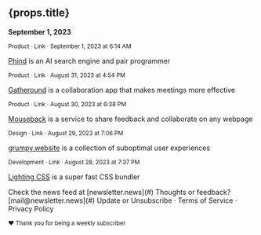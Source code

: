 <H2 compact>{props.title}</H2>
<P muted><b>September 1, 2023</b></P>

<Small>Product · Link · September 1, 2023 at 6:14 AM</Small>

[Phind](#) is an AI search engine and pair programmer

<Small>Product · Link · August 31, 2023 at 4:54 PM</Small>
 
[Gatheround](#) is a collaboration app that makes meetings more effective

<Small>Product · Link · August 30, 2023 at 6:38 PM</Small>

[Mouseback](#) is a service to share feedback and collaborate on any webpage

<Small>Design · Link · August 29, 2023 at 7:06 PM</Small>

[grumpy.website](#) is a collection of suboptimal user experiences

<Small>Development · Link · August 28, 2023 at 7:37 PM</Small>

[Lighting CSS](#) is a super fast CSS bundler

<Banner> 
  Check the news feed at [newsletter.news](#)  
  Thoughts or feedback? [mail@newsletter.news](#)
</Banner>

<Link small muted href="#">Update or Unsubscribe</Link> ·
<Link small muted href="#">Terms of Service</Link> ·
<Link small muted href="#">Privacy Policy</Link>  

<Small>❤️ Thank you for being a weekly subscriber</Small>
